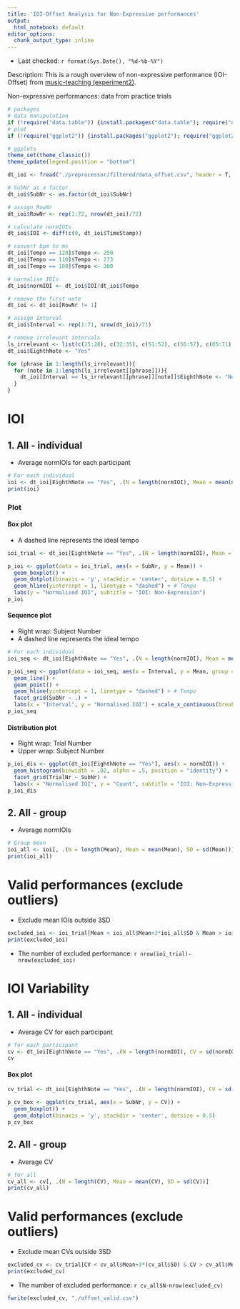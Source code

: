 ```yaml
---
title: 'IOI-Offset Analysis for Non-Expressive performances'
output:
  html_notebook: default
editor_options: 
  chunk_output_type: inline
---
```


- Last checked: `r format(Sys.Date(), "%d-%b-%Y")`

Description: This is a rough overview of non-expressive performance (IOI-Offset) from [music-teaching (experiment2)](https://github.com/atsukotominaga/music-teaching/tree/main/experiment-2).

Non-expressive performances: data from practice trials

```r
# packages
# data manipulation
if (!require("data.table")) {install.packages("data.table"); require("data.table")}
# plot
if (!require("ggplot2")) {install.packages("ggplot2"); require("ggplot2")}

# ggplots
theme_set(theme_classic())
theme_update(legend.position = "bottom")
```

```r
dt_ioi <- fread("./preprocessor/filtered/data_offset.csv", header = T, sep = ",", dec = ".") # read a filtered csv

# SubNr as a factor
dt_ioi$SubNr <- as.factor(dt_ioi$SubNr)

# assign RowNr
dt_ioi$RowNr <- rep(1:72, nrow(dt_ioi)/72)
```

```r
# calculate normIOIs
dt_ioi$IOI <- diff(c(0, dt_ioi$TimeStamp))

# convert bpm to ms
dt_ioi[Tempo == 120]$Tempo <- 250
dt_ioi[Tempo == 110]$Tempo <- 273
dt_ioi[Tempo == 100]$Tempo <- 300

# normalise IOIs
dt_ioi$normIOI <- dt_ioi$IOI/dt_ioi$Tempo

# remove the first note
dt_ioi <- dt_ioi[RowNr != 1]

# assign Interval
dt_ioi$Interval <- rep(1:71, nrow(dt_ioi)/71)

# remove irrelevant intervals
ls_irrelevant <- list(c(25:28), c(32:35), c(51:52), c(56:57), c(65:71))
dt_ioi$EighthNote <- "Yes"

for (phrase in 1:length(ls_irrelevant)){
  for (note in 1:length(ls_irrelevant[[phrase]])){
    dt_ioi[Interval == ls_irrelevant[[phrase]][note]]$EighthNote <- "No"
  }
}
```

# IOI
## 1. All - individual
- Average normIOIs for each participant

```r
# For each individual
ioi <- dt_ioi[EighthNote == "Yes", .(N = length(normIOI), Mean = mean(normIOI), SD = sd(normIOI)), by = .(SubNr)]
print(ioi)
```

### Plot
#### Box plot
- A dashed line represents the ideal tempo

```r
ioi_trial <- dt_ioi[EighthNote == "Yes", .(N = length(normIOI), Mean = mean(normIOI), SD = sd(normIOI)), by = .(SubNr, TrialNr)]

p_ioi <- ggplot(data = ioi_trial, aes(x = SubNr, y = Mean)) +
  geom_boxplot() +
  geom_dotplot(binaxis = 'y', stackdir = 'center', dotsize = 0.5) +
  geom_hline(yintercept = 1, linetype = "dashed") + # Tempo
  labs(y = "Normalised IOI", subtitle = "IOI: Non-Expression")
p_ioi
```

#### Sequence plot
- Right wrap: Subject Number
- A dashed line represents the ideal tempo

```r
# For each individual
ioi_seq <- dt_ioi[EighthNote == "Yes", .(N = length(normIOI), Mean = mean(normIOI)), by = .(SubNr, TrialNr, Interval)]

p_ioi_seq <- ggplot(data = ioi_seq, aes(x = Interval, y = Mean, group = TrialNr)) +
  geom_line() +
  geom_point() +
  geom_hline(yintercept = 1, linetype = "dashed") + # Tempo
  facet_grid(SubNr ~ .) +
  labs(x = "Interval", y = "Normalised IOI") + scale_x_continuous(breaks=seq(1,71,1))
p_ioi_seq
```

#### Distribution plot
- Right wrap: Trial Number
- Upper wrap: Subject Number

```r
p_ioi_dis <- ggplot(dt_ioi[EighthNote == "Yes"], aes(x = normIOI)) +
  geom_histogram(binwidth = .02, alpha = .5, position = "identity") +
  facet_grid(TrialNr ~ SubNr) +
  labs(x = "Normalised IOI", y = "Count", subtitle = "IOI: Non-Expression")
p_ioi_dis
```

## 2. All - group
- Average normIOIs

```r
# Group mean
ioi_all <- ioi[, .(N = length(Mean), Mean = mean(Mean), SD = sd(Mean))]
print(ioi_all)
```

# Valid performances (exclude outliers)
- Exclude mean IOIs outside 3SD

```r
excluded_ioi <- ioi_trial[Mean < ioi_all$Mean+3*ioi_all$SD & Mean > ioi_all$Mean-3*ioi_all$SD]
print(excluded_ioi)
```
- The number of excluded performance: `r nrow(ioi_trial)-nrow(excluded_ioi)`

# IOI Variability
## 1. All - individual
- Average CV for each participant

```r
# for each participant
cv <- dt_ioi[EighthNote == "Yes", .(N = length(normIOI), CV = sd(normIOI)/mean(normIOI)) , by = .(SubNr)]
cv
```

#### Box plot
```r
cv_trial <- dt_ioi[EighthNote == "Yes", .(N = length(normIOI), CV = sd(normIOI)/mean(normIOI)) , by = .(SubNr, TrialNr)]

p_cv_box <- ggplot(cv_trial, aes(x = SubNr, y = CV)) +
  geom_boxplot() +
  geom_dotplot(binaxis = 'y', stackdir = 'center', dotsize = 0.5)
p_cv_box
```

## 2. All - group
- Average CV

```r
# for all
cv_all <- cv[, .(N = length(CV), Mean = mean(CV), SD = sd(CV))]
print(cv_all)
```

# Valid performances (exclude outliers)
- Exclude mean CVs outside 3SD

```r
excluded_cv <- cv_trial[CV < cv_all$Mean+3*(cv_all$SD) & CV > cv_all$Mean-3*cv_all$SD]
print(excluded_cv)
```
- The number of excluded performance: `r cv_all$N-nrow(excluded_cv)`

```r
fwrite(excluded_cv, "./offset_valid.csv")
```
